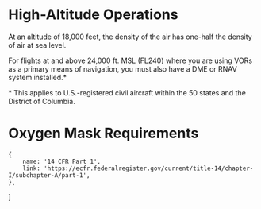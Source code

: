 

# High-Altitude Operations

At an altitude of 18,000 feet, the density of the air has one-half the density
of air at sea level.

For flights at and above 24,000 ft. MSL (FL240) where you are using VORs as a
primary means of navigation, you must also have a DME or RNAV system
installed.\*

<Reg part="91.205" />

<Footnotes>
    * This applies to U.S.-registered civil aircraft within the 50 states and
    the District of Columbia.
</Footnotes>

# Oxygen Mask Requirements

<Reg part="91.21" />

    {
        name: '14 CFR Part 1',
        link: 'https://ecfr.federalregister.gov/current/title-14/chapter-I/subchapter-A/part-1',
    },
]
